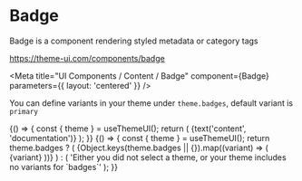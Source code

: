
# Badge

Badge is a component rendering styled metadata or category tags

https://theme-ui.com/components/badge

<Meta
  title="UI Components / Content / Badge"
  component={Badge}
  parameters={{ layout: 'centered' }}
/>

<Props of={Badge} />

You can define variants in your theme under `theme.badges`, default variant is `primary`

<Preview>
  <Story name="Default">
    {() => {
      const { theme } = useThemeUI();
      return (
        <Badge variant={select('Variant', theme ? Object.keys(theme.badges || {}) : [], 'primary')}>
          {text('content', 'documentation')}
        </Badge>
      );
    }}
  </Story>
</Preview>

<Preview>
  <Story name="Theme variants">
    {() => {
      const { theme } = useThemeUI();
      return theme.badges ? (
        <React.Fragment>
          {Object.keys(theme.badges || {}).map((variant) => (
            <Badge key={`badge.${variant}`} variant={variant}>
              {variant}
            </Badge>
          ))}
        </React.Fragment>
      ) : (
        'Either you did not select a theme, or your theme includes no variants for `badges`'
      );
    }}
  </Story>
</Preview>

